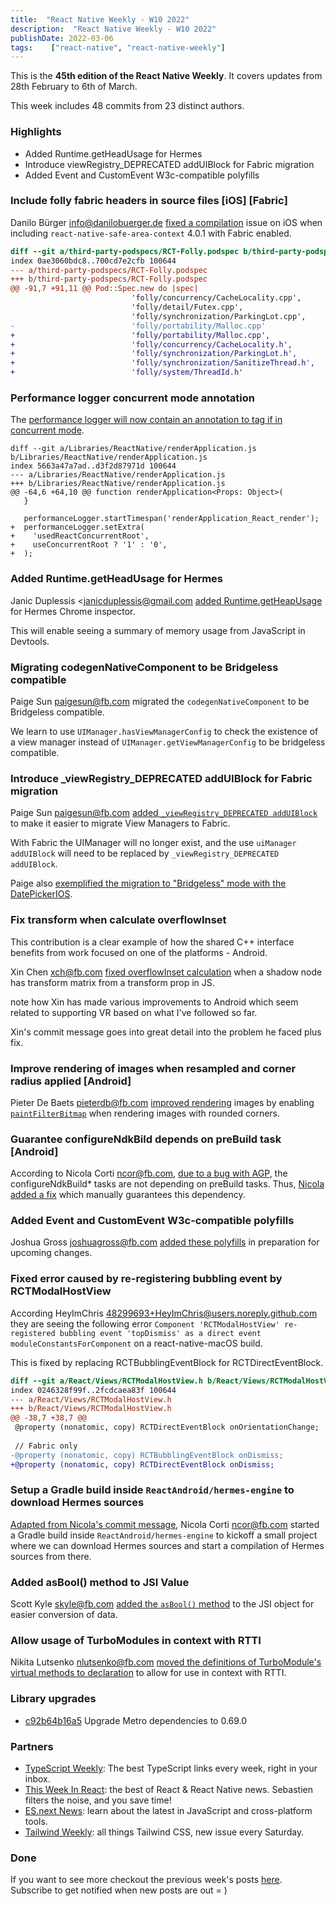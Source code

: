 ```yaml
---
title:  "React Native Weekly - W10 2022"
description:  "React Native Weekly - W10 2022"
publishDate: 2022-03-06
tags:    ["react-native", "react-native-weekly"]
---
```

This is the **45th edition of the React Native Weekly**. It covers updates from 28th February to 6th of March.

This week includes 48 commits from 23 distinct authors.


### Highlights

- Added Runtime.getHeadUsage for Hermes 
- Introduce viewRegistry_DEPRECATED addUIBlock for Fabric migration
- Added Event and CustomEvent W3c-compatible polyfills


### Include folly fabric headers in source files [iOS] [Fabric]

Danilo Bürger <info@danilobuerger.de> [fixed a compilation](https://github.com/facebook/react-native/commit/56dda14c465) issue on iOS when including `react-native-safe-area-context` 4.0.1 with Fabric enabled.  
```diff
diff --git a/third-party-podspecs/RCT-Folly.podspec b/third-party-podspecs/RCT-Folly.podspec
index 0ae3060bdc8..700cd7e2cfb 100644
--- a/third-party-podspecs/RCT-Folly.podspec
+++ b/third-party-podspecs/RCT-Folly.podspec
@@ -91,7 +91,11 @@ Pod::Spec.new do |spec|
                           'folly/concurrency/CacheLocality.cpp',
                           'folly/detail/Futex.cpp',
                           'folly/synchronization/ParkingLot.cpp',
-                          'folly/portability/Malloc.cpp'
+                          'folly/portability/Malloc.cpp',
+                          'folly/concurrency/CacheLocality.h',
+                          'folly/synchronization/ParkingLot.h',
+                          'folly/synchronization/SanitizeThread.h',
+                          'folly/system/ThreadId.h'
```


### Performance logger concurrent mode annotation

The [performance logger will now contain an annotation to tag if in concurrent mode](https://github.com/facebook/react-native/commit/9d1400a1efe).

```
diff --git a/Libraries/ReactNative/renderApplication.js b/Libraries/ReactNative/renderApplication.js
index 5663a47a7ad..d3f2d87971d 100644
--- a/Libraries/ReactNative/renderApplication.js
+++ b/Libraries/ReactNative/renderApplication.js
@@ -64,6 +64,10 @@ function renderApplication<Props: Object>(
   }
 
   performanceLogger.startTimespan('renderApplication_React_render');
+  performanceLogger.setExtra(
+    'usedReactConcurrentRoot',
+    useConcurrentRoot ? '1' : '0',
+  );
```


### Added Runtime.getHeadUsage for Hermes 

Janic Duplessis <janicduplessis@gmail.com [added Runtime.getHeapUsage](https://github.com/facebook/react-native/commit/cff9590864c) for Hermes Chrome inspector.

This will enable seeing a summary of memory usage from JavaScript in Devtools.


### Migrating codegenNativeComponent to be Bridgeless compatible

Paige Sun <paigesun@fb.com> migrated the `codegenNativeComponent` to be Bridgeless compatible.

We learn to use `UIManager.hasViewManagerConfig` to check the existence of a view manager instead of `UIManager.getViewManagerConfig` to be bridgeless compatible.



### Introduce _viewRegistry_DEPRECATED addUIBlock for Fabric migration

Paige Sun <paigesun@fb.com> [added `_viewRegistry_DEPRECATED addUIBlock`](https://github.com/facebook/react-native/commit/2c268d7fe65) to make it easier to migrate View Managers to Fabric. 

With Fabric the UIManager will no longer exist, and the use `uiManager addUIBlock` will need to be replaced by `_viewRegistry_DEPRECATED addUIBlock`.

Paige also [exemplified the migration to "Bridgeless" mode with the DatePickerIOS](https://github.com/facebook/react-native/commit/260c5fab9ff).


### Fix transform when calculate overflowInset

This contribution is a clear example of how the shared C++ interface benefits from work focused on one of the platforms - Android.

Xin Chen <xch@fb.com> [fixed overflowInset calculation](https://github.com/facebook/react-native/commit/0975e96d535) when a shadow node has transform matrix from a transform prop in JS.

note how Xin has made various improvements to Android which seem related to supporting VR based on what I've followed so far. 

Xin's commit message goes into great detail into the problem he faced plus fix.


### Improve rendering of images when resampled and corner radius applied [Android]

Pieter De Baets <pieterdb@fb.com> [improved rendering](https://github.com/facebook/react-native/commit/f743bed6575) images by enabling [`paintFilterBitmap`](https://developer.android.com/reference/android/graphics/Paint#FILTER_BITMAP_FLAG) when rendering images with rounded corners.


### Guarantee configureNdkBild depends on preBuild task [Android]

According to Nicola Corti <ncor@fb.com>, [due to a bug with AGP](https://issuetracker.google.com/issues/207403732), the configureNdkBuild* tasks are not depending on preBuild tasks. Thus, [Nicola added a fix](https://github.com/facebook/react-native/commit/2fdbf6a10fe) which manually guarantees this dependency.



### Added Event and CustomEvent W3c-compatible polyfills 

Joshua Gross <joshuagross@fb.com> [added these polyfills](https://github.com/facebook/react-native/commit/6abbef1200a) in preparation for upcoming changes.



### Fixed error caused by re-registering bubbling event by RCTModalHostView  

According HeyImChris <48299693+HeyImChris@users.noreply.github.com> they are seeing the following error `Component 'RCTModalHostView' re-registered bubbling event 'topDismiss' as a direct event moduleConstantsForComponent` on a react-native-macOS build.

This is fixed by replacing RCTBubblingEventBlock for RCTDirectEventBlock.

```diff
diff --git a/React/Views/RCTModalHostView.h b/React/Views/RCTModalHostView.h
index 0246328f99f..2fcdcaea83f 100644
--- a/React/Views/RCTModalHostView.h
+++ b/React/Views/RCTModalHostView.h
@@ -38,7 +38,7 @@
 @property (nonatomic, copy) RCTDirectEventBlock onOrientationChange;
 
 // Fabric only
-@property (nonatomic, copy) RCTBubblingEventBlock onDismiss;
+@property (nonatomic, copy) RCTDirectEventBlock onDismiss;
```


### Setup a Gradle build inside `ReactAndroid/hermes-engine` to download Hermes sources

[Adapted from Nicola's commit message](https://github.com/facebook/react-native/commit/191fc0f7cca), Nicola Corti <ncor@fb.com> started a Gradle build inside `ReactAndroid/hermes-engine` to kickoff a small project where we can download Hermes sources and start a compilation of Hermes sources from there.


### Added asBool() method to JSI Value

Scott Kyle <skyle@fb.com> [added the `asBool()` method](https://github.com/facebook/react-native/commit/603620b7394) to the JSI object for easier conversion of data.


### Allow usage of TurboModules in context with RTTI

Nikita Lutsenko <nlutsenko@fb.com> [moved the definitions of TurboModule's virtual methods to declaration](https://github.com/facebook/react-native/commit/1f877296973) to allow for use in context with RTTI.


### Library upgrades

- [c92b64b16a5](https://github.com/facebook/react-native/commit/c92b64b16a5) Upgrade Metro dependencies to 0.69.0


### Partners

- [TypeScript Weekly](https://www.typescript-weekly.com/): The best TypeScript links every week, right in your inbox.
- [This Week In React](https://www.getrevue.co/profile/thisweekinreact): the best of React & React Native news. Sebastien filters the noise, and you save time!
- [ES.next News](http://esnextnews.com): learn about the latest in JavaScript and cross-platform tools.
- [Tailwind Weekly](https://tailwindweekly.com): all things Tailwind CSS, new issue every Saturday.


### Done

If you want to see more checkout the previous week's posts [here](/tags/react-native). Subscribe to get notified when new posts are out = )
